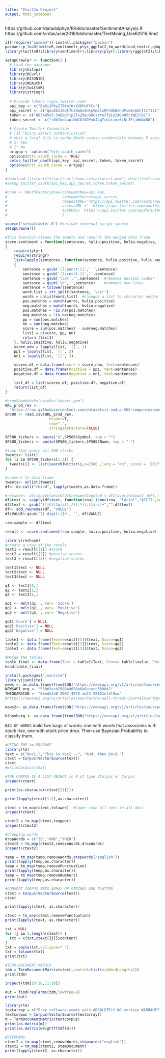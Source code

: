 ---
title: "StartCo Project"
output: html_notebook
---


https://github.com/datadolphyn/R/blob/master/SentimentAnalysis.R
https://github.com/srdas/user2016/blob/master/TextMining_UseR2016.Rmd


```{r set up}
if(!require("pacman")) install.packages("pacman")
pacman::p_load(twitteR,sentimentr,plyr,ggplot2,tm,wordcloud,textir,qdap,maptpx,RCurl,ROAuth,stringr,RJSONIO,bitops,base64enc,streamR)
library(twitteR);library(sentimentr);library(plyr);library(ggplot2);library(RColorBrewer);library(tm);library(wordcloud);library(textir);library(qdap);library(maptpx);library(RCurl);library(ROAuth);library(stringr);library(dplyr);library(RJSONIO);library(bitops);library(base64enc)
```

```{r Ajax Twitter APi keys}
setupCrawler <- function() {
  # Load the packages
  library(bitops)
  library(RCurl)
  library(RJSONIO)
  library(ROAuth)
  library(twitteR)
  library(stringr)
  
  # Provide Tokens (apps.twitter.com)
  api_key <- c("BaXijPbyZTBtmjKsXVDPwTPCc")
  api_secret <- c("qwuO61IXqt7C3HuGs9USpVm5lsMF3HbHxhdViw8cUmCftzTI2i") 
  token <- c("80344503-5mEqgYjpElSZ9euB0CsrrnIfgiy2AG9O5CtWEzlOE") 
  token_secret <- c("s0kTmeiautNWCOfkDPmkJ4gTsUafzoz6iNtIEijWW4mN8")
  
  # Create Twitter Connection
  # [1] "Using direct authentication"
  # vUse a local file to cache OAuth access credentials between R sessions?
  # 1: Yes
  # 2: No
  origop <- options("httr_oauth_cache")
  options(httr_oauth_cache = TRUE)
  setup_twitter_oauth(api_key, api_secret, token, token_secret)
  options(httr_oauth_cache = origop)
}  

#download.file(url="http://curl.haxx.se/ca/cacert.pem", destfile="cacert.pem")
#setup_twitter_oauth(api_key,api_secret,token,token_secret)

#cred <- OAuthFactory$new(consumerKey=api_key,
#                         consumerSecret=api_secret,
#                         requestURL='https://api.twitter.com/oauth/request_token',
#                         accessURL ='	https://api.twitter.com/oauth/access_token',
#                         authURL= 'https://api.twitter.com/oauth/authorize'
#                         )

source("setupCrawler.R") #include external script source
setupCrawler()
```

```{r sentiment function}
#this function cleans the tweets and returns the merged data frame
score.sentiment = function(sentences, huliu.positive, huliu.negative, .progress='none')
{
	require(plyr)
	require(stringr)
	list=lapply(sentences, function(sentence, huliu.positive, huliu.negative)
	{
		sentence = gsub('[[:punct:]]',' ',sentence)
		sentence = gsub('[[:cntrl:]]','',sentence)
		sentence = gsub('\\d+','',sentence)  #removes decimal number
		sentence = gsub('\n','',sentence)    #removes new lines
		sentence = tolower(sentence)
		word.list = str_split(sentence, '\\s+')
		words = unlist(word.list)  #changes a list to character vector
		pos.matches = match(words, huliu.positive)
		neg.matches = match(words, huliu.negative)
		pos.matches = !is.na(pos.matches)
		neg.matches = !is.na(neg.matches)
		pp = sum(pos.matches)
		nn = sum(neg.matches)
		score = sum(pos.matches) - sum(neg.matches)
		list1 = c(score, pp, nn)
		return (list1)
	}, huliu.positive, huliu.negative)
	score_new = lapply(list, `[[`, 1)
	pp1 = lapply(list, `[[`, 2)
	nn1 = lapply(list, `[[`, 3)

	scores.df = data.frame(score = score_new, text=sentences)
	positive.df = data.frame(Positive = pp1, text=sentences)
	negative.df = data.frame(Negative = nn1, text=sentences)

	list_df = list(scores.df, positive.df, negative.df)
	return(list_df)
}

```

```{r loading twitter data}
#cred$handshake(cainfo="cacert.pem")
URL_prod_rev <- 
  "https://raw.githubusercontent.com/datasets/s-and-p-500-companies/master/data/constituents-financials.csv"
SP500 <- read.csv(URL_prod_rev, 
                    header=T, 
                    sep=",",
                    stringsAsFactors=FALSE)

SP500_tickers <- paste("$",SP500$Symbol, sep = "")
SP500_tickers <- paste(SP500_tickers,SP500$Name, sep = " ")

#loop that query all 500 stocks
tweets<- list()
for (i in SP500_tickers[1:3]) {
  tweets[i] <- list(searchTwitter(i,n=1500 ,lang = "en", since = '2017-03-14'))
}

#convert to data frame
tweets<- unlist(tweets)
df<- do.call("rbind", lapply(tweets,as.data.frame))

#retweet<- df[length(which(df$retweetCount>0 | df$favoriteCount >0)),]
df$text <- sapply(df$text, function(row) iconv(row, "latin1","ASCII",sub = ""))
df$text <- gsub("(f|ht)tp(s?)://(.*)[.][a-z]+","",df$text)
df<- add_rownames(df, "VALUE")
df$VALUE<-gsub('[[:digit:]]+', '', df$VALUE)

raw.sample <- df$text

```


```{r lets play!}
result <- score.sentiment(raw.sample, huliu.positive, huliu.negative)

library(reshape)
#create a copy of the result
test1 = result[[1]] #score
test2 = result[[2]] #postive scores
test3 = result[[3]] #negative scores

test1$text <- NULL
test2$text <- NULL
test3$text <- NULL

q1 <- test1[1,]
q2 <- test2[1,]
q3 <- test3[1,]

qq1 <- melt(q1, , var= 'Score')
qq2 <- melt(q2, , var= 'Positive')
qq3 <- melt(q3, , var= 'Negative')

qq1['Score'] = NULL
qq2['Positive'] = NULL
qq3['Negative'] = NULL

table1 <- data.frame(Text=result[[1]]$text, Score=qq1)
table2 <- data.frame(Text=result[[2]]$text, Score=qq2)
table3 <- data.frame(Text=result[[3]]$text, Score=qq3)

#Merge the tables
table_final <- data.frame(Text = table1$Text, Score= table1$value, Positive = table2$value, Negative = table3$value)
head(table_final)

```
```{r more news api}
install.packages("jsonlite")
library(jsonlite)
news <- as.data.frame(fromJSON("https://newsapi.org/v1/articles?source=the-wall-street-journal&sortBy=top&apiKey=53903acb258049688a6a6acecc569d42"))
NEWSAPI.org <- "53903acb258049688a6a6acecc569d42"
THEGUARDIAN <- "65ed54d8-3907-4875-ad23-28151efdf0aa"
#https://newsapi.org/v1/articles?source=the-wall-street-journal&sortBy=top&apiKey=53903acb258049688a6a6acecc569d42

news2<- as.data.frame(fromJSON("https://newsapi.org/v1/articles?source=the-next-web&sortBy=latest&apiKey=53903acb258049688a6a6acecc569d42"))

bloomberg <- as.data.frame(fromJSON("https://newsapi.org/v1/articles?source=bloomberg&sortBy=top&apiKey=53903acb258049688a6a6acecc569d42"))
```

`BAG OF WORDS` build two bags of words: one with words that associates with stock rise, one with stock price drop. Then use Bayesian Probability to classify them.

```{r}
#USING THE tm PACKAGE
library(tm)
text = c("Doc1;","This is doc2 --", "And, then Doc3.")
ctext = Corpus(VectorSource(text))
ctext
#writeCorpus(ctext)

#THE CORPUS IS A LIST OBJECT in R of type VCorpus or Corpus
inspect(ctext)

print(as.character(ctext[[1]]))

print(lapply(ctext[1:2],as.character))

ctext = tm_map(ctext,tolower)  #Lower case all text in all docs
inspect(ctext)

ctext2 = tm_map(ctext,toupper)
inspect(ctext2)

#dropping words
dropWords = c("IS","AND","THEN")
ctext2 = tm_map(ctext2,removeWords,dropWords)
inspect(ctext2)

temp = tm_map(temp,removeWords,stopwords("english"))
print(lapply(temp,as.character))
temp = tm_map(temp,removePunctuation)
print(lapply(temp,as.character))
temp = tm_map(temp,removeNumbers)
print(lapply(temp,as.character))

#CONVERT CORPUS INTO ARRAY OF STRINGS AND FLATTEN
ctext = Corpus(VectorSource(text))
ctext

print(lapply(ctext, as.character))

ctext = tm_map(ctext,removePunctuation)
print(lapply(ctext, as.character))

txt = NULL
for (j in 1:length(ctext)) {
  txt = c(txt,ctext[[j]]$content)
}
txt = paste(txt,collapse=" ")
txt = tolower(txt)
print(txt)

#TERM-DOCUMENT MATRIX
tdm = TermDocumentMatrix(ctext,control=list(minWordLength=1))
print(tdm)

inspect(tdm[10:20,11:18])

out = findFreqTerms(tdm,lowfreq=5)
print(out)

library(tm)
textarray = c("Free software comes with ABSOLUTELY NO certain WARRANTY","You are welcome to redistribute free software under certain conditions","Natural language support for software in an English locale","A collaborative project with many contributors")
textcorpus = Corpus(VectorSource(textarray))
m = TermDocumentMatrix(textcorpus)
print(as.matrix(m))
print(as.matrix(weightTfIdf(m)))

#STEMMING
ctext2 = tm_map(ctext,removeWords,stopwords("english"))
ctext2 = tm_map(ctext2, stemDocument)
print(lapply(ctext2, as.character))
```

